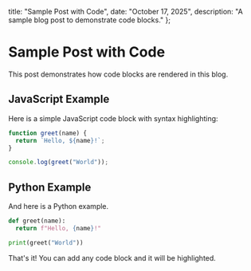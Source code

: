   title: "Sample Post with Code",
  date: "October 17, 2025",
  description: "A sample blog post to demonstrate code blocks."
};

# Sample Post with Code

This post demonstrates how code blocks are rendered in this blog.

## JavaScript Example

Here is a simple JavaScript code block with syntax highlighting:

```javascript
function greet(name) {
  return `Hello, ${name}!`;
}

console.log(greet("World"));
```

## Python Example

And here is a Python example.

```python
def greet(name):
  return f"Hello, {name}!"

print(greet("World"))
```

That's it! You can add any code block and it will be highlighted.
